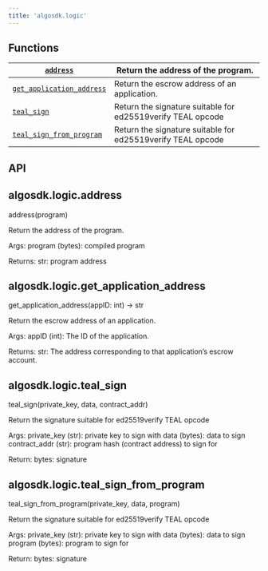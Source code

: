 ```yaml
---
title: 'algosdk.logic'
---
```


<a id='module-algosdk.logic'></a>

<a id='algosdk-logic'></a>

<a id='module-contents'></a>

<a id='functions'></a>

## Functions

| [`address`](#algosdk.logic.address)                                 | Return the address of the program.                          |
| ------------------------------------------------------------------- | ----------------------------------------------------------- |
| [`get_application_address`](#algosdk.logic.get_application_address) | Return the escrow address of an application.                |
| [`teal_sign`](#algosdk.logic.teal_sign)                             | Return the signature suitable for ed25519verify TEAL opcode |
| [`teal_sign_from_program`](#algosdk.logic.teal_sign_from_program)   | Return the signature suitable for ed25519verify TEAL opcode |

<a id='api'></a>

## API

<a id='algosdk.logic.address'></a>

## algosdk.logic.address

address(program)

Return the address of the program.

Args:
program (bytes): compiled program

Returns:
str: program address

<a id='algosdk.logic.get_application_address'></a>

## algosdk.logic.get_application_address

get_application_address(appID: int) → str

Return the escrow address of an application.

Args:
appID (int): The ID of the application.

Returns:
str: The address corresponding to that application’s escrow account.

<a id='algosdk.logic.teal_sign'></a>

## algosdk.logic.teal_sign

teal_sign(private_key, data, contract_addr)

Return the signature suitable for ed25519verify TEAL opcode

Args:
private_key (str): private key to sign with
data (bytes): data to sign
contract_addr (str): program hash (contract address) to sign for

Return:
bytes: signature

<a id='algosdk.logic.teal_sign_from_program'></a>

## algosdk.logic.teal_sign_from_program

teal_sign_from_program(private_key, data, program)

Return the signature suitable for ed25519verify TEAL opcode

Args:
private_key (str): private key to sign with
data (bytes): data to sign
program (bytes): program to sign for

Return:
bytes: signature

